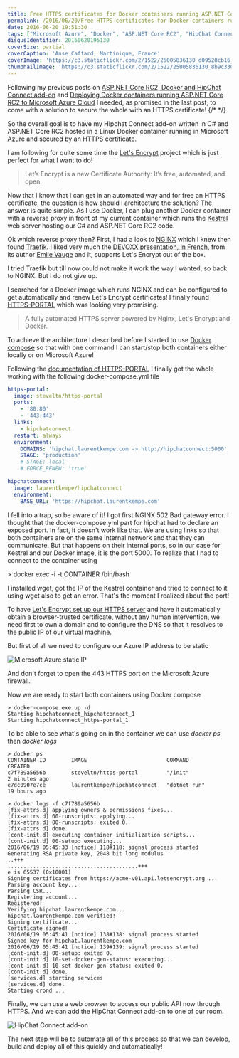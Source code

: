 ```yaml
---
title: Free HTTPS certificates for Docker containers running ASP.NET Core RC2 on Microsoft Azure
permalink: /2016/06/20/Free-HTTPS-certificates-for-Docker-containers-running-ASPNET-Core-RC2-on-Microsoft-Azure/
date: 2016-06-20 19:51:30
tags: ["Microsoft Azure", "Docker", "ASP.NET Core RC2", "HipChat Connect"]
disqusIdentifier: 20160620195130
coverSize: partial
coverCaption: 'Anse Caffard, Martinique, France'
coverImage: 'https://c3.staticflickr.com/2/1522/25005836130_d09528cb16_h.jpg'
thumbnailImage: 'https://c3.staticflickr.com/2/1522/25005836130_8b9c330c8e_q.jpg'
---
```

Following my previous posts on [ASP.NET Core RC2, Docker and HipChat Connect add-on]() and [Deploying Docker containers running ASP.NET Core RC2 to Microsoft Azure Cloud]() I needed, as promised in the last post, to come with a solution to secure the whole with an HTTPS certificate!
{/* <!-- more --> */}

So the overall goal is to have my Hipchat Connect add-on written in C# and ASP.NET Core RC2 hosted in a Linux Docker container running in Microsoft Azure and secured by an HTTPS certificate.

I am following for quite some time the [Let's Encrypt](https://letsencrypt.org/) project which is just perfect for what I want to do!

> Let’s Encrypt is a new Certificate Authority: It’s free, automated, and open.

Now that I know that I can get in an automated way and for free an HTTPS certificate, the question is how should I architecture the solution? The answer is quite simple. As I use Docker, I can plug another Docker container with a reverse proxy in front of my current container which runs the [Kestrel](https://github.com/aspnet/KestrelHttpServer) web server hosting our C# and ASP.NET Core RC2 code.

<?# image center clear group=blog https://c6.staticflickr.com/8/7494/27687906621_782bf08e81_o.jpg alt="Reverse proxy & Kestrel containers architecture" /?>

Ok which reverse proxy then? First, I had a look to [NGINX](https://www.nginx.com/resources/wiki/#) which I knew then found [Traefik](https://traefik.io/). I liked very much the [DEVOXX presentation, in French](https://www.youtube.com/watch?v=QvAz9mVx5TI), from its author [Emile Vauge](https://twitter.com/emilevauge) and it, supports Let's Encrypt out of the box.
<?# Plyr video=QvAz9mVx5TI /?>

I tried Traefik but till now could not make it work the way I wanted, so back to NGINX. But I do not give up.

I searched for a Docker image which runs NGINX and can be configured to get automatically and renew Let's Encrypt certificates! I finally found [HTTPS-PORTAL](https://github.com/SteveLTN/https-portal) which was looking very promising.

> A fully automated HTTPS server powered by Nginx, Let's Encrypt and Docker.

To achieve the architecture I described before I started to use [Docker compose](https://docs.docker.com/compose/) so that with one command I can start/stop both containers either locally or on Microsoft Azure!

Following the [documentation of HTTPS-PORTAL](https://github.com/SteveLTN/https-portal#quick-start) I finally got the whole working with the following docker-compose.yml file
```yaml {data-file=docker-compose.yml data-gist=d529fcdf54724a900533f26fa4a768c3}
https-portal:
  image: steveltn/https-portal
  ports:
    - '80:80'
    - '443:443'
  links:
    - hipchatconnect
  restart: always
  environment:
    DOMAINS: 'hipchat.laurentkempe.com -> http://hipchatconnect:5000'
    STAGE: 'production'
    # STAGE: local
    # FORCE_RENEW: 'true'

hipchatconnect:
  image: laurentkempe/hipchatconnect
  environment:
    BASE_URL: 'https://hipchat.laurentkempe.com'
```

I fell into a trap, so be aware of it! I got first NGINX 502 Bad gateway error. I thought that the docker-compose.yml part for hipchat had to declare an exposed port. In fact, it doesn't work like that. We are using links so that both containers are on the same internal network and that they can communicate. But that happens on their internal ports, so in our case for Kestrel and our Docker image, it is the port 5000. To realize that I had to connect to the container using

<?! alert info ?>
\> docker exec -i -t CONTAINER /bin/bash
<?!/ alert ?>

I installed wget, got the IP of the Kestrel container and tried to connect to it using wget also to get an error. That's the moment I realized about the port!

To have [Let's Encrypt set up our HTTPS server](https://letsencrypt.org/how-it-works/) and have it automatically obtain a browser-trusted certificate, without any human intervention, we need first to own a domain and to configure the DNS so that it resolves to the public IP of our virtual machine.

But first of all we need to configure our Azure IP address to be static

![Microsoft Azure static IP](https://c2.staticflickr.com/8/7340/27762904595_2258b2973e_o.png)

And don't forget to open the 443 HTTPS port on the Microsoft Azure firewall.

Now we are ready to start both containers using Docker compose
```shell {data-file=docker-compose.exe data-gist=d529fcdf54724a900533f26fa4a768c3}
> docker-compose.exe up -d
Starting hipchatconnect_hipchatconnect_1
Starting hipchatconnect_https-portal_1
```

To be able to see what's going on in the container we can use *docker ps* then *docker logs*
```shell {data-file=docker-ps data-gist=d529fcdf54724a900533f26fa4a768c3}
> docker ps
CONTAINER ID        IMAGE                         COMMAND             CREATED      
c7f789a5656b        steveltn/https-portal         "/init"             2 minutes ago
e7dc0907e7ce        laurentkempe/hipchatconnect   "dotnet run"        19 hours ago 
```
```shell {data-file=docker-logs data-gist=d529fcdf54724a900533f26fa4a768c3}
> docker logs -f c7f789a5656b
[fix-attrs.d] applying owners & permissions fixes...
[fix-attrs.d] 00-runscripts: applying...
[fix-attrs.d] 00-runscripts: exited 0.
[fix-attrs.d] done.
[cont-init.d] executing container initialization scripts...
[cont-init.d] 00-setup: executing...
2016/06/19 05:45:33 [notice] 118#118: signal process started
Generating RSA private key, 2048 bit long modulus
..+++
.........................................+++
e is 65537 (0x10001)
Signing certificates from https://acme-v01.api.letsencrypt.org ...
Parsing account key...
Parsing CSR...
Registering account...
Registered!
Verifying hipchat.laurentkempe.com...
hipchat.laurentkempe.com verified!
Signing certificate...
Certificate signed!
2016/06/19 05:45:41 [notice] 138#138: signal process started
Signed key for hipchat.laurentkempe.com
2016/06/19 05:45:41 [notice] 139#139: signal process started
[cont-init.d] 00-setup: exited 0.
[cont-init.d] 10-set-docker-gen-status: executing...
[cont-init.d] 10-set-docker-gen-status: exited 0.
[cont-init.d] done.
[services.d] starting services
[services.d] done.
Starting crond ...
```

Finally, we can use a web browser to access our public API now through HTTPS. And we can add the HipChat Connect add-on to one of our room.

![HipChat Connect add-on](https://c2.staticflickr.com/8/7640/27764957416_3d36d8123c_o.gif)

The next step will be to automate all of this process so that we can develop, build and deploy all of this quickly and automatically!
